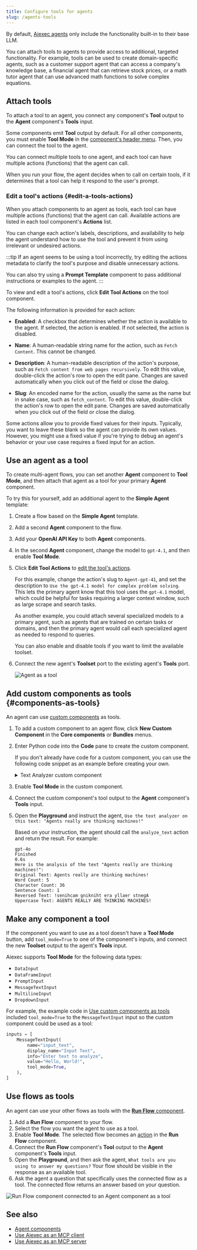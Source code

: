 ```yaml
---
title: Configure tools for agents
slug: /agents-tools
---
```



By default, [Aiexec agents](/agents) only include the functionality built-in to their base LLM.

You can attach tools to agents to provide access to additional, targeted functionality.
For example, tools can be used to create domain-specific agents, such as a customer support agent that can access a company's knowledge base, a financial agent that can retrieve stock prices, or a math tutor agent that can use advanced math functions to solve complex equations.

## Attach tools

To attach a tool to an agent, you connect any component's **Tool** output to the **Agent** component's **Tools** input.

Some components emit **Tool** output by default.
For all other components, you must enable **Tool Mode** in the [component's header menu](/concepts-components#component-menus).
Then, you can connect the tool to the agent.

You can connect multiple tools to one agent, and each tool can have multiple actions (functions) that the agent can call.

When you run your flow, the agent decides when to call on certain tools, if it determines that a tool can help it respond to the user's prompt.

### Edit a tool's actions {#edit-a-tools-actions}

When you attach components to an agent as tools, each tool can have multiple actions (functions) that the agent can call.
Available actions are listed in each tool component's **Actions** list.

You can change each action's labels, descriptions, and availability to help the agent understand how to use the tool and prevent it from using irrelevant or undesired actions.

:::tip
If an agent seems to be using a tool incorrectly, try editing the actions metadata to clarify the tool's purpose and disable unnecessary actions.

You can also try using a **Prompt Template** component to pass additional instructions or examples to the agent.
:::

To view and edit a tool's actions, click <Icon name="Settings2" aria-hidden="true"/> **Edit Tool Actions** on the tool component.

The following information is provided for each action:

* **Enabled**: A checkbox that determines whether the action is available to the agent.
If selected, the action is enabled.
If not selected, the action is disabled.

* **Name**: A human-readable string name for the action, such as `Fetch Content`. This cannot be changed.

* **Description**: A human-readable description of the action's purpose, such as `Fetch content from web pages recursively`.
To edit this value, double-click the action's row to open the edit pane.
Changes are saved automatically when you click out of the field or close the dialog.

* **Slug**: An encoded name for the action, usually the same as the name but in snake case, such as `fetch_content`.
To edit this value, double-click the action's row to open the edit pane.
Changes are saved automatically when you click out of the field or close the dialog.

Some actions allow you to provide fixed values for their inputs.
Typically, you want to leave these blank so the agent can provide its own values.
However, you might use a fixed value if you're trying to debug an agent's behavior or your use case requires a fixed input for an action.

## Use an agent as a tool

To create multi-agent flows, you can set another **Agent** component to **Tool Mode**, and then attach that agent as a tool for your primary **Agent** component.

To try this for yourself, add an additional agent to the **Simple Agent** template:

1. Create a flow based on the **Simple Agent** template.
2. Add a second **Agent** component to the flow.
3. Add your **OpenAI API Key** to both **Agent** components.
4. In the second **Agent** component, change the model to `gpt-4.1`, and then enable **Tool Mode**.
5. Click <Icon name="Settings2" aria-hidden="true"/> **Edit Tool Actions** to [edit the tool's actions](#edit-a-tools-actions).

    For this example, change the action's slug to `Agent-gpt-41`, and set the description to `Use the gpt-4.1 model for complex problem solving`.
    This lets the primary agent know that this tool uses the `gpt-4.1` model, which could be helpful for tasks requiring a larger context window, such as large scrape and search tasks.

    As another example, you could attach several specialized models to a primary agent, such as agents that are trained on certain tasks or domains, and then the primary agent would call each specialized agent as needed to respond to queries.

    You can also enable and disable tools if you want to limit the available toolset.

6. Connect the new agent's **Toolset** port to the existing agent's **Tools** port.

    ![Agent as a tool](/img/agent-example-agent-as-tool.png)

## Add custom components as tools {#components-as-tools}

An agent can use [custom components](/components-custom-components) as tools.

1. To add a custom component to an agent flow, click **New Custom Component** in the <Icon name="Component" aria-hidden="true" /> **Core components** or <Icon name="Blocks" aria-hidden="true" /> **Bundles** menus.

2. Enter Python code into the **Code** pane to create the custom component.

    If you don't already have code for a custom component, you can use the following code snippet as an example before creating your own.

    <details>
    <summary>Text Analyzer custom component</summary>

    This code creates a text analyzer component.

    ```python
    from aiexec.custom import Component
    from aiexec.io import MessageTextInput, Output
    from aiexec.schema import Data
    import re

    class TextAnalyzerComponent(Component):
        display_name = "Text Analyzer"
        description = "Analyzes and transforms input text."
        documentation: str = "http://docs.aiexec.org/components/custom"
        icon = "chart-bar"
        name = "TextAnalyzerComponent"

        inputs = [
            MessageTextInput(
                name="input_text",
                display_name="Input Text",
                info="Enter text to analyze",
                value="Hello, World!",
                tool_mode=True,
            ),
        ]

        outputs = [
            Output(display_name="Analysis Result", name="output", method="analyze_text"),
        ]

        def analyze_text(self) -> Data:
            text = self.input_text

            # Perform text analysis
            word_count = len(text.split())
            char_count = len(text)
            sentence_count = len(re.findall(r'\w+[.!?]', text))

            # Transform text
            reversed_text = text[::-1]
            uppercase_text = text.upper()

            analysis_result = {
                "original_text": text,
                "word_count": word_count,
                "character_count": char_count,
                "sentence_count": sentence_count,
                "reversed_text": reversed_text,
                "uppercase_text": uppercase_text
            }

            data = Data(value=analysis_result)
            self.status = data
            return data
    ```
    </details>

3. Enable **Tool Mode** in the custom component.
4. Connect the custom component's tool output to the **Agent** component's **Tools** input.
5. Open the <Icon name="Play" aria-hidden="true" /> **Playground** and instruct the agent, `Use the text analyzer on this text: "Agents really are thinking machines!"`

    Based on your instruction, the agent should call the `analyze_text` action and return the result.
    For example:

    ```
    gpt-4o
    Finished
    0.6s
    Here is the analysis of the text "Agents really are thinking machines!":
    Original Text: Agents really are thinking machines!
    Word Count: 5
    Character Count: 36
    Sentence Count: 1
    Reversed Text: !senihcam gnikniht era yllaer stnegA
    Uppercase Text: AGENTS REALLY ARE THINKING MACHINES!
    ```

## Make any component a tool

If the component you want to use as a tool doesn't have a **Tool Mode** button, add `tool_mode=True` to one of the component's inputs, and connect the new **Toolset** output to the agent's **Tools** input.

Aiexec supports **Tool Mode** for the following data types:

* `DataInput`
* `DataFrameInput`
* `PromptInput`
* `MessageTextInput`
* `MultilineInput`
* `DropdownInput`

For example, the example code in [Use custom components as tools](#components-as-tools) included `tool_mode=True` to the `MessageTextInput` input so the custom component could be used as a tool:

```python
inputs = [
    MessageTextInput(
        name="input_text",
        display_name="Input Text",
        info="Enter text to analyze",
        value="Hello, World!",
        tool_mode=True,
    ),
]
```

## Use flows as tools

An agent can use your other flows as tools with the [**Run Flow** component](/components-logic#run-flow).

1. Add a **Run Flow** component to your flow.
2. Select the flow you want the agent to use as a tool.
3. Enable **Tool Mode**.
The selected flow becomes an [action](#edit-a-tools-actions) in the **Run Flow** component.
4. Connect the **Run Flow** component's **Tool** output to the **Agent** component's **Tools** input.
5. Open the **Playground**, and then ask the agent, `What tools are you using to answer my questions?`
Your flow should be visible in the response as an available tool.
6. Ask the agent a question that specifically uses the connected flow as a tool.
The connected flow returns an answer based on your question.

![Run Flow component connected to an Agent component as a tool](/img/agent-example-run-flow-as-tool.png)

## See also

* [Agent components](/components-agents)
* [Use Aiexec as an MCP client](/mcp-client)
* [Use Aiexec as an MCP server](/mcp-server)